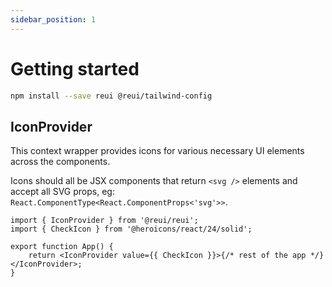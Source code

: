 ```yaml
---
sidebar_position: 1
---
```


# Getting started

```bash npm2yarn
npm install --save reui @reui/tailwind-config
```

## IconProvider

This context wrapper provides icons for various necessary UI elements across the components.

Icons should all be JSX components that return `<svg />` elements and accept all SVG props, eg: `React.ComponentType<React.ComponentProps<'svg'>>`.

```tsx
import { IconProvider } from '@reui/reui';
import { CheckIcon } from '@heroicons/react/24/solid';

export function App() {
	return <IconProvider value={{ CheckIcon }}>{/* rest of the app */}</IconProvider>;
}
```
